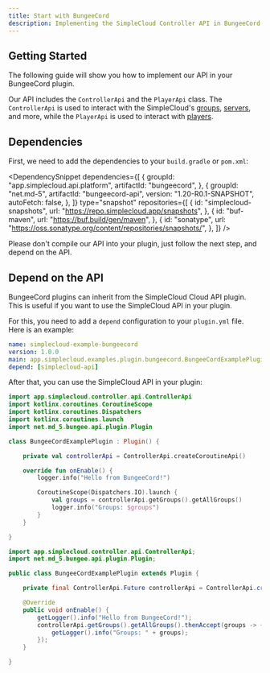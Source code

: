 ```yaml
---
title: Start with BungeeCord
description: Implementing the SimpleCloud Controller API in BungeeCord
---
```


## Getting Started

The following guide will show you how to implement our API in your BungeeCord plugin.

Our API includes the `ControllerApi` and the `PlayerApi` class. The `ControllerApi` is used to interact with the SimpleCloud's [groups](/manual/setup/groups), [servers](/manual/setup/servers), and more, while the `PlayerApi` is used to interact with [players](/manual/droplets/player).

## Dependencies

First, we need to add the dependencies to your `build.gradle` or `pom.xml`:

<DependencySnippet
  dependencies={[
    {
      groupId: "app.simplecloud.api.platform",
      artifactId: "bungeecord",
    },
    {
      groupId: "net.md-5",
      artifactId: "bungeecord-api",
      version: "1.20-R0.1-SNAPSHOT",
      autoFetch: false,
    },
  ]}
  type="snapshot"
  repositories={[
    {
      id: "simplecloud-snapshots",
      url: "https://repo.simplecloud.app/snapshots",
    },
    {
      id: "buf-maven",
      url: "https://buf.build/gen/maven",
    },
    {
      id: "sonatype",
      url: "https://oss.sonatype.org/content/repositories/snapshots/",
    },
  ]}
/>

<Callout type="warn">
  Please don't compile our API into your plugin, just follow the next step, and
  depend on the API.
</Callout>

## Depend on the API

BungeeCord plugins can inherit from the SimpleCloud Cloud API plugin. This is useful if you want to use the SimpleCloud API in your plugin.

For this, you need to add a `depend` configuration to your `plugin.yml` file. Here is an example:

```yaml
name: simplecloud-example-bungeecord
version: 1.0.0
main: app.simplecloud.examples.plugin.bungeecord.BungeeCordExamplePlugin
depend: [simplecloud-api]
```

After that, you can use the SimpleCloud API in your plugin:

```kotlin tab="Kotlin"
import app.simplecloud.controller.api.ControllerApi
import kotlinx.coroutines.CoroutineScope
import kotlinx.coroutines.Dispatchers
import kotlinx.coroutines.launch
import net.md_5.bungee.api.plugin.Plugin

class BungeeCordExamplePlugin : Plugin() {

    private val controllerApi = ControllerApi.createCoroutineApi()

    override fun onEnable() {
        logger.info("Hello from BungeeCord!")

        CoroutineScope(Dispatchers.IO).launch {
            val groups = controllerApi.getGroups().getAllGroups()
            logger.info("Groups: $groups")
        }
    }

}
```

```java tab="Java"
import app.simplecloud.controller.api.ControllerApi;
import net.md_5.bungee.api.plugin.Plugin;

public class BungeeCordExamplePlugin extends Plugin {

    private final ControllerApi.Future controllerApi = ControllerApi.createFutureApi();

    @Override
    public void onEnable() {
        getLogger().info("Hello from BungeeCord!");
        controllerApi.getGroups().getAllGroups().thenAccept(groups -> {
            getLogger().info("Groups: " + groups);
        });
    }

}
```
